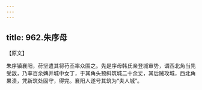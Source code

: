 ```yaml
---
---
---
```

title: 962.朱序母
---



【原文】

朱序镇襄阳，苻坚遣其将苻丕率众围之。先是序母韩氏亲登城审势，谓西北角当先受敌，乃率百余婢并城中女丁，于其角头预斜筑城二十余丈，其后贼攻城，西北角果溃，凭新筑处固守，得完。襄阳人遂号其筑为“夫人城”。